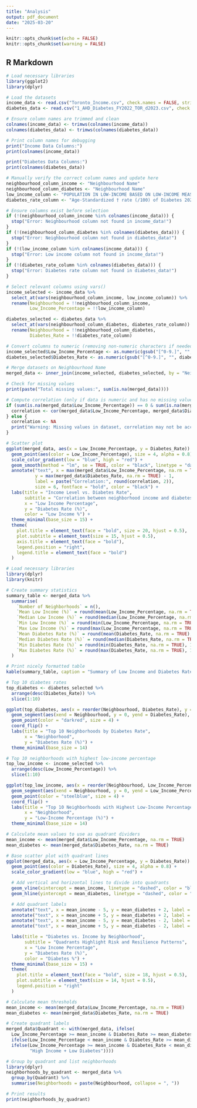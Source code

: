 ```yaml
---
title: "Analysis"
output: pdf_document
date: "2025-03-20"
---
```


```r
knitr::opts_chunk$set(echo = FALSE)
knitr::opts_chunk$set(warning = FALSE)
```

## R Markdown
```r
# Load necessary libraries
library(ggplot2)
library(dplyr)

# Load the datasets
income_data <- read.csv("Toronto_Income.csv", check.names = FALSE, stringsAsFactors = FALSE)
diabetes_data <- read.csv("1_AHD_Diabetes_FY2022_TOR_d2023.csv", check.names = FALSE, stringsAsFactors = FALSE)

# Ensure column names are trimmed and clean
colnames(income_data) <- trimws(colnames(income_data))
colnames(diabetes_data) <- trimws(colnames(diabetes_data))

# Print column names for debugging
print("Income Data Columns:")
print(colnames(income_data))

print("Diabetes Data Columns:")
print(colnames(diabetes_data))

# Manually verify the correct column names and update here
neighbourhood_column_income <- "Neighbourhood Name"
neighbourhood_column_diabetes <- "Neighbourhood Name"
low_income_column <- "POPULATION IN LOW-INCOME BASED ON LOW-INCOME MEASURE - AFTER-TAX (LIM-AT) In LIM-AT (%)"
diabetes_rate_column <- "Age-Standardized † rate (/100) of Diabetes 2021/22, All Ages 20+ Total"

# Ensure columns exist before selection
if (!(neighbourhood_column_income %in% colnames(income_data))) {
  stop("Error: Neighbourhood column not found in income_data!")
}
if (!(neighbourhood_column_diabetes %in% colnames(diabetes_data))) {
  stop("Error: Neighbourhood column not found in diabetes_data!")
}
if (!(low_income_column %in% colnames(income_data))) {
  stop("Error: Low income column not found in income_data!")
}
if (!(diabetes_rate_column %in% colnames(diabetes_data))) {
  stop("Error: Diabetes rate column not found in diabetes_data!")
}

# Select relevant columns using vars()
income_selected <- income_data %>%
  select_at(vars(neighbourhood_column_income, low_income_column)) %>%
  rename(Neighbourhood = !!neighbourhood_column_income,
         Low_Income_Percentage = !!low_income_column)

diabetes_selected <- diabetes_data %>%
  select_at(vars(neighbourhood_column_diabetes, diabetes_rate_column)) %>%
  rename(Neighbourhood = !!neighbourhood_column_diabetes,
         Diabetes_Rate = !!diabetes_rate_column)

# Convert columns to numeric (removing non-numeric characters if needed)
income_selected$Low_Income_Percentage <- as.numeric(gsub("[^0-9.]", "", income_selected$Low_Income_Percentage))
diabetes_selected$Diabetes_Rate <- as.numeric(gsub("[^0-9.]", "", diabetes_selected$Diabetes_Rate))

# Merge datasets on Neighbourhood Name
merged_data <- inner_join(income_selected, diabetes_selected, by = "Neighbourhood")

# Check for missing values
print(paste("Total missing values:", sum(is.na(merged_data))))

# Compute correlation (only if data is numeric and has no missing values)
if (sum(is.na(merged_data$Low_Income_Percentage)) == 0 & sum(is.na(merged_data$Diabetes_Rate)) == 0) {
  correlation <- cor(merged_data$Low_Income_Percentage, merged_data$Diabetes_Rate, use = "complete.obs")
} else {
  correlation <- NA
  print("Warning: Missing values in dataset, correlation may not be accurate.")
}

# Scatter plot
ggplot(merged_data, aes(x = Low_Income_Percentage, y = Diabetes_Rate)) +
  geom_point(aes(color = Low_Income_Percentage), size = 4, alpha = 0.8) +  
  scale_color_gradient(low = "blue", high = "red") +  
  geom_smooth(method = "lm", se = TRUE, color = "black", linetype = "dashed", linewidth = 1.2) +  
  annotate("text", x = max(merged_data$Low_Income_Percentage, na.rm = TRUE) - 5, 
           y = max(merged_data$Diabetes_Rate, na.rm = TRUE) - 1, 
           label = paste("Correlation:", round(correlation, 2)), 
           size = 6, fontface = "bold", color = "black") +  
  labs(title = "Income Level vs. Diabetes Rate",
       subtitle = "Correlation between neighborhood income and diabetes prevalence",
       x = "Low Income Percentage",
       y = "Diabetes Rate (%)",
       color = "Low Income %") +
  theme_minimal(base_size = 15) +  
  theme(
    plot.title = element_text(face = "bold", size = 20, hjust = 0.5),
    plot.subtitle = element_text(size = 15, hjust = 0.5),
    axis.title = element_text(face = "bold"),
    legend.position = "right",
    legend.title = element_text(face = "bold")
  )

```
```r
# Load necessary libraries
library(dplyr)
library(knitr)

# Create summary statistics
summary_table <- merged_data %>%
  summarise(
    `Number of Neighborhoods` = n(),
    `Mean Low Income (%)` = round(mean(Low_Income_Percentage, na.rm = TRUE), 1),
    `Median Low Income (%)` = round(median(Low_Income_Percentage, na.rm = TRUE), 1),
    `Min Low Income (%)` = round(min(Low_Income_Percentage, na.rm = TRUE), 1),
    `Max Low Income (%)` = round(max(Low_Income_Percentage, na.rm = TRUE), 1),
    `Mean Diabetes Rate (%)` = round(mean(Diabetes_Rate, na.rm = TRUE), 1),
    `Median Diabetes Rate (%)` = round(median(Diabetes_Rate, na.rm = TRUE), 1),
    `Min Diabetes Rate (%)` = round(min(Diabetes_Rate, na.rm = TRUE), 1),
    `Max Diabetes Rate (%)` = round(max(Diabetes_Rate, na.rm = TRUE), 1)
  )

# Print nicely formatted table
kable(summary_table, caption = "Summary of Low Income and Diabetes Rate Across Toronto Neighborhoods")

```

```r
# Top 10 diabetes rates
top_diabetes <- diabetes_selected %>%
  arrange(desc(Diabetes_Rate)) %>%
  slice(1:10)

ggplot(top_diabetes, aes(x = reorder(Neighbourhood, Diabetes_Rate), y = Diabetes_Rate)) +
  geom_segment(aes(xend = Neighbourhood, y = 0, yend = Diabetes_Rate), color = "grey") +
  geom_point(color = "darkred", size = 4) +
  coord_flip() +
  labs(title = "Top 10 Neighborhoods by Diabetes Rate",
       x = "Neighborhood",
       y = "Diabetes Rate (%)") +
  theme_minimal(base_size = 14)

```

```r
# Top 10 neighborhoods with highest low-income percentage
top_low_income <- income_selected %>%
  arrange(desc(Low_Income_Percentage)) %>%
  slice(1:10)

ggplot(top_low_income, aes(x = reorder(Neighbourhood, Low_Income_Percentage), y = Low_Income_Percentage)) +
  geom_segment(aes(xend = Neighbourhood, y = 0, yend = Low_Income_Percentage), color = "grey") +
  geom_point(color = "steelblue", size = 4) +
  coord_flip() +
  labs(title = "Top 10 Neighborhoods with Highest Low-Income Percentage",
       x = "Neighborhood",
       y = "Low-Income Percentage (%)") +
  theme_minimal(base_size = 14)

```
```r
# Calculate mean values to use as quadrant dividers
mean_income <- mean(merged_data$Low_Income_Percentage, na.rm = TRUE)
mean_diabetes <- mean(merged_data$Diabetes_Rate, na.rm = TRUE)

# Base scatter plot with quadrant lines
ggplot(merged_data, aes(x = Low_Income_Percentage, y = Diabetes_Rate)) +
  geom_point(aes(color = Diabetes_Rate), size = 4, alpha = 0.8) +
  scale_color_gradient(low = "blue", high = "red") +

  # Add vertical and horizontal lines to divide into quadrants
  geom_vline(xintercept = mean_income, linetype = "dashed", color = "black", linewidth = 1) +
  geom_hline(yintercept = mean_diabetes, linetype = "dashed", color = "black", linewidth = 1) +

  # Add quadrant labels
  annotate("text", x = mean_income - 5, y = mean_diabetes + 2, label = "Low Low-Income Percentage\nHigh Diabetes Rates", size = 5, hjust = 1, fontface = "bold") +
  annotate("text", x = mean_income + 5, y = mean_diabetes + 2, label = "High Low-Income Percentage\nHigh Diabetes Rates", size = 5, hjust = 0, fontface = "bold") +
  annotate("text", x = mean_income - 5, y = mean_diabetes - 2, label = "Low Low-Income Percentage\nLow Diabetes Rates", size = 5, hjust = 1, fontface = "bold") +
  annotate("text", x = mean_income + 5, y = mean_diabetes - 2, label = "High Low-Income Percentage\nLow Diabetes Rates", size = 5, hjust = 0, fontface = "bold") +

  labs(title = "Diabetes vs. Income by Neighborhood",
       subtitle = "Quadrants Highlight Risk and Resilience Patterns",
       x = "Low Income Percentage",
       y = "Diabetes Rate (%)",
       color = "Diabetes %") +
  theme_minimal(base_size = 15) +
  theme(
    plot.title = element_text(face = "bold", size = 18, hjust = 0.5),
    plot.subtitle = element_text(size = 14, hjust = 0.5),
    legend.position = "right"
  )

```
```r
# Calculate mean thresholds
mean_income <- mean(merged_data$Low_Income_Percentage, na.rm = TRUE)
mean_diabetes <- mean(merged_data$Diabetes_Rate, na.rm = TRUE)

# Create quadrant labels
merged_data$Quadrant <- with(merged_data, ifelse(
  Low_Income_Percentage >= mean_income & Diabetes_Rate >= mean_diabetes, "Low Income + High Diabetes",
  ifelse(Low_Income_Percentage < mean_income & Diabetes_Rate >= mean_diabetes, "High Income + High Diabetes",
  ifelse(Low_Income_Percentage >= mean_income & Diabetes_Rate < mean_diabetes, "Low Income + Low Diabetes",
         "High Income + Low Diabetes"))))

# Group by quadrant and list neighborhoods
library(dplyr)
neighborhoods_by_quadrant <- merged_data %>%
  group_by(Quadrant) %>%
  summarise(Neighborhoods = paste(Neighbourhood, collapse = ", "))

# Print results
print(neighborhoods_by_quadrant)

```

